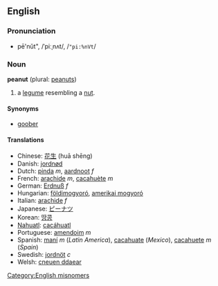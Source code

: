 ==English==
===Pronunciation===
*pē'nŭt", /ˈpiːˌnʌt/, /<tt>"pi:%nVt</tt>/

===Noun===
'''peanut''' (plural: [[peanuts]])

# a [[legume]] resembling a [[nut]].

====Synonyms====
*[[goober]]

====Translations====
*Chinese: [[花生]] (huā shēng)
*Danish: [[jordnød]]
*Dutch: [[pinda]] ''m'', [[aardnoot]] ''f''
*French: [[arachide]] ''m'', [[cacahuète]] ''m''
*German: [[Erdnuß]] ''f''
*Hungarian: [[földimogyoró]], [[amerikai mogyoró]]
*Italian: [[arachide]] ''f''
*Japanese: [[ピーナツ]]
*Korean: [[땅콩]]
*[[Nahuatl]]: [[cacáhuatl]]
*Portuguese: [[amendoim]] ''m''
*Spanish: [[maní]] ''m'' (''Latin America''), [[cacahuate]] (''Mexico''), [[cacahuete]] ''m'' (''Spain'')
*Swedish: [[jordnöt]] ''c''
*Welsh: [[cneuen ddaear]]

[[Category:English misnomers]]